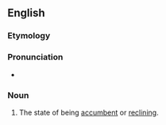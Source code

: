 ==English==

===Etymology===
{{suffix|accumb|ency}}

===Pronunciation===
* {{a|US}} {{IPA|/ə.ˈkʌm.bənt.si/|/ə.ˈkʌm.bən.si/}}

===Noun===
{{en-noun|-}}

# {{context|rare|lang=en}} The state of being [[accumbent]] or [[reclining]].